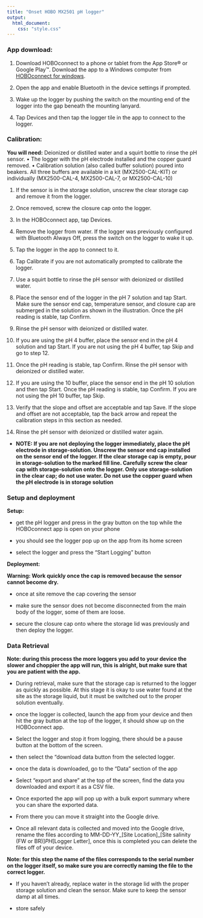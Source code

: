 ```yaml
---
title: "Onset HOBO MX2501 pH logger"
output: 
  html_document:
    css: "style.css"
---
```

### App download:

1. Download HOBOconnect to a phone or tablet from the App Store® or Google Play™. Download the app to a Windows computer from [HOBOconnect for windows](www.onsetcomp.com/products/software/hoboconnect).

2. Open the app and enable Bluetooth in the device settings if prompted.

3. Wake up the logger by pushing the switch on the mounting end of the logger into the gap beneath the mounting lanyard. 

4. Tap Devices and then tap the logger tile in the app to connect to the logger. 


### Calibration:

**You will need:**
Deionized or distilled water and a squirt bottle to rinse the pH sensor. • The logger with the pH electrode installed and the copper guard removed. • Calibration solution (also called buffer solution) poured into beakers. All three buffers are available in a kit (MX2500-CAL-KIT) or individually (MX2500-CAL-4, MX2500-CAL-7, or MX2500-CAL-10)

1. If the sensor is in the storage solution, unscrew the clear storage cap and remove it from the logger.  

2. Once removed, screw the closure cap onto the logger.

3. In the HOBOconnect app, tap Devices.

4. Remove the logger from water. If the logger was previously configured with Bluetooth Always Off, press the switch on the logger to wake it up. 

5. Tap the logger in the app to connect to it. 

6. Tap Calibrate if you are not automatically prompted to calibrate the logger. 

7. Use a squirt bottle to rinse the pH sensor with deionized or distilled water. 

8. Place the sensor end of the logger in the pH 7 solution and tap Start. Make sure the sensor end cap, temperature sensor, and closure cap are submerged in the solution as shown in the illustration. Once the pH reading is stable, tap Confirm. 

9. Rinse the pH sensor with deionized or distilled water. 

10. If you are using the pH 4 buffer, place the sensor end in the pH 4 solution and tap Start. If you are not using the pH 4 buffer, tap Skip and go to step 12. 

11. Once the pH reading is stable, tap Confirm. Rinse the pH sensor with deionized or distilled water. 

12. If you are using the 10 buffer, place the sensor end in the pH 10 solution and then tap Start. Once the pH reading is stable, tap Confirm. If you are not using the pH 10 buffer, tap Skip. 

13. Verify that the slope and offset are acceptable and tap Save. If the slope and offset are not acceptable, tap the back arrow and repeat the calibration steps in this section as needed. 
14. Rinse the pH sensor with deionized or distilled water again. 

- **NOTE: If you are not deploying the logger immediately, place the pH electrode in storage-solution. Unscrew the sensor end cap installed on the sensor end of the logger. If the clear storage cap is empty, pour in storage-solution to the marked fill line. Carefully screw the clear cap with storage-solution onto the logger. Only use storage-solution in the clear cap; do not use water. Do not use the copper guard when the pH electrode is in storage solution**

### Setup and deployment

**Setup:**

- get the pH logger and press in the gray button on the top while the HOBOconnect app is open on your phone 

- you should see the logger pop up on the app from its home screen

- select the logger and press the “Start Logging” button 

**Deployment:**

**Warning: Work quickly once the cap is removed because the sensor cannot become dry.**

- once at site remove the cap covering the sensor

- make sure the sensor does not become disconnected from the main body of the logger, some of them are loose.

- secure the closure cap onto where the storage lid was previously and then deploy the logger.

### Data Retrieval 
**Note: during this process the more loggers you add to your device the slower and choppier the app will run, this is alright, but make sure that you are patient with the app.**

- During retrieval, make sure that the storage cap is returned to the logger as quickly as possible. At this stage it is okay to use water found at the site as the storage liquid, but it must be switched out to the proper solution eventually.

- once the logger is collected, launch the app from your device and then hit the gray button at the top of the logger, it should show up on the HOBOconnect app.

- Select the logger and stop it from logging, there should be a pause button at the bottom of the screen.

- then select the “download data button from the selected logger.

- once the data is downloaded, go to the “Data” section of the app

- Select “export and share” at the top of the screen, find the data you downloaded and export it as a CSV file.

- Once exported the app will pop up with a bulk export summary where you can share the exported data.

- From there you can move it straight into the Google drive. 

- Once all relevant data is collected and moved into the Google drive, rename the files according to MM-DD-YY_[Site Location]_[Site salinity (FW or BR)]_PH_[Logger Letter], once this is completed you can delete the files off of your device. 

**Note: for this step the name of the files corresponds to the serial number on the logger itself, so make sure you are correctly naming the file to the correct logger.**

- If you haven't already, replace water in the storage lid with the proper storage solution and clean the sensor. Make sure to keep the sensor damp at all times.

- store safely
